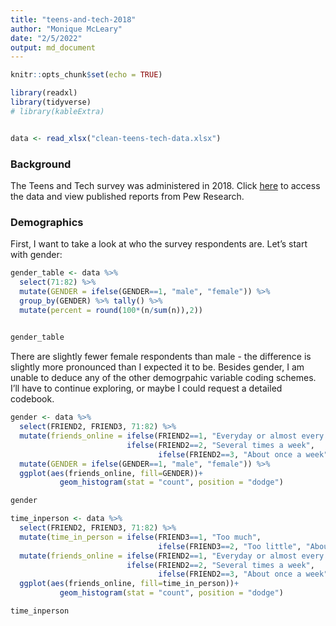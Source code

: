 ```yaml
---
title: "teens-and-tech-2018"
author: "Monique McLeary"
date: "2/5/2022"
output: md_document
---
```


```r
knitr::opts_chunk$set(echo = TRUE)

library(readxl)
library(tidyverse)
# library(kableExtra)


data <- read_xlsx("clean-teens-tech-data.xlsx")

```

### Background

The Teens and Tech survey was administered in 2018. Click [here](https://www.pewresearch.org/internet/dataset/teens-and-tech-survey-2018/) to access the data and view published reports from Pew Research.


### Demographics

First, I want to take a look at who the survey respondents are. Let's start with gender:

```r

gender_table <- data %>% 
  select(71:82) %>% 
  mutate(GENDER = ifelse(GENDER==1, "male", "female")) %>% 
  group_by(GENDER) %>% tally() %>% 
  mutate(percent = round(100*(n/sum(n)),2)) 
  

gender_table
```

There are slightly fewer female respondents than male - the difference is slightly more pronounced than I expected it to be. Besides gender, I am unable to deduce any of the other demogrpahic variable coding schemes. I'll have to continue exploring, or maybe I could request a detailed codebook.

```r

gender <- data %>% 
  select(FRIEND2, FRIEND3, 71:82) %>% 
  mutate(friends_online = ifelse(FRIEND2==1, "Everyday or almost every day", 
                          ifelse(FRIEND2==2, "Several times a week", 
                                 ifelse(FRIEND2==3, "About once a week", "Less often")))) %>% 
  mutate(GENDER = ifelse(GENDER==1, "male", "female")) %>% 
  ggplot(aes(friends_online, fill=GENDER))+
           geom_histogram(stat = "count", position = "dodge")

gender
```

```r

time_inperson <- data %>% 
  select(FRIEND2, FRIEND3, 71:82) %>% 
  mutate(time_in_person = ifelse(FRIEND3==1, "Too much",
                                 ifelse(FRIEND3==2, "Too little", "About the right amount"))) %>% 
  mutate(friends_online = ifelse(FRIEND2==1, "Everyday or almost every day", 
                          ifelse(FRIEND2==2, "Several times a week", 
                                 ifelse(FRIEND2==3, "About once a week", "Less often")))) %>% 
  ggplot(aes(friends_online, fill=time_in_person))+
           geom_histogram(stat = "count", position = "dodge")

time_inperson
```

